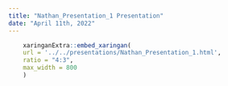 ```yaml
---
title: "Nathan_Presentation_1 Presentation"
date: "April 11th, 2022"
---
```


```r
    xaringanExtra::embed_xaringan(
    url = '../../presentations/Nathan_Presentation_1.html',
    ratio = "4:3",
    max_width = 800
    )
```
